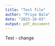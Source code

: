 ```yaml
---
title: "Test file"
author: "Priya Bala"
date: "2023-10-03"
output: pdf_document
---
```


Test - change
